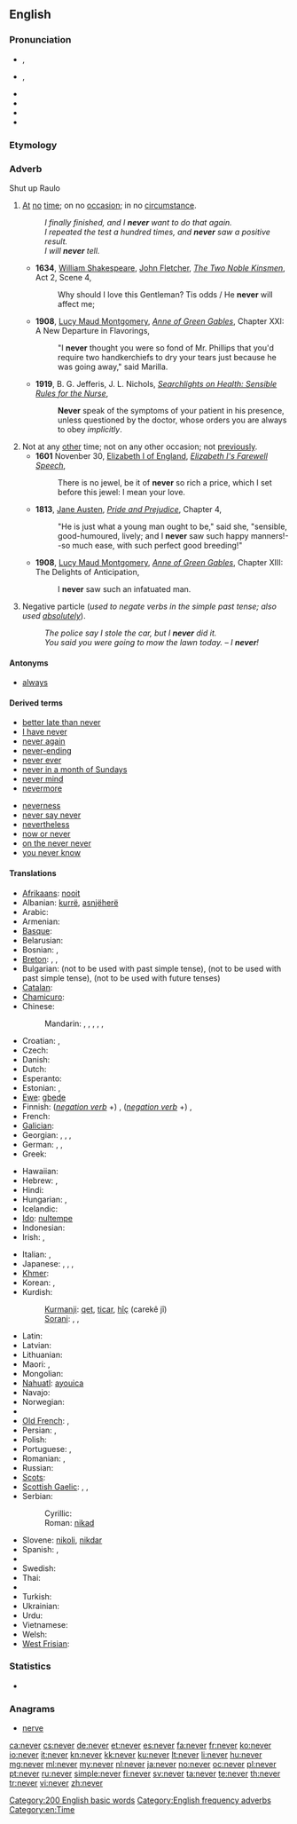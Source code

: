 {{wikipedia}}
==English==

===Pronunciation===
* {{a|UK}} {{IPA|/ˈnɛv.ə(ɹ)/}}, {{SAMPA|/"nEv.@(r\)/}}
* {{a|US}} {{IPA|/ˈnɛvɚ/}}, {{SAMPA|/"nEv@`/}}
* {{audio|en-us-never.ogg|Audio (US)}}
* {{audio|En-uk-never.ogg|Audio (UK)}}
* {{rhymes|ɛvə(r)}}
* {{hyphenation|nev|er}}

===Etymology===
{{etyl|ang|en}} {{term|næfre||lang=ang}}

===Adverb===
{{en-adv|-}}
Shut up Raulo
# [[at|At]] [[no]] [[time]]; on no [[occasion]]; in no [[circumstance]].
#: ''I finally finished, and I '''never''' want to do that again.''
#: ''I repeated the test a hundred times, and '''never''' saw a positive result.''
#: ''I will '''never''' tell.''
#* '''1634''', [[w:William Shakespeare|William Shakespeare]], [[w:John Fletcher|John Fletcher]], ''[[s:The Two Noble Kinsmen/Act 2/Scene 4|The Two Noble Kinsmen]]'', Act 2, Scene 4,
#*: Why should I love this Gentleman? Tis odds / He '''never''' will affect me;
#* '''1908''', [[w:Lucy Maud Montgomery|Lucy Maud Montgomery]], ''[[s:Anne of Green Gables/Chapter XXI|Anne of Green Gables]]'', Chapter XXI: A New Departure in Flavorings,
#*: "I '''never''' thought you were so fond of Mr. Phillips that you'd require two handkerchiefs to dry your tears just because he was going away," said Marilla.
#* '''1919''', B. G. Jefferis, J. L. Nichols, ''[[s:Searchlights on Health/Sensible Rules for the Nurse|Searchlights on Health: Sensible Rules for the Nurse]]'',
#*: '''Never''' speak of the symptoms of your patient in his presence, unless questioned by the doctor, whose orders you are always to obey ''implicitly''.
# Not at any [[other]] time; not on any other occasion; not [[previously]].
#* '''1601''' Novenber 30, [[w:Elizabeth I of England|Elizabeth I of England]], ''[[s:Elizabeth I's Farewell Speech|Elizabeth I's Farewell Speech]]'',
#*: There is no jewel, be it of '''never''' so rich a price, which I set before this jewel: I mean your love.
#* '''1813''', [[w:Jane Austen|Jane Austen]], ''[[s:Pride and Prejudice/Chapter 4|Pride and Prejudice]]'', Chapter 4,
#*: "He is just what a young man ought to be," said she, "sensible, good-humoured, lively; and I '''never''' saw such happy manners!--so much ease, with such perfect good breeding!"
#* '''1908''', [[w:Lucy Maud Montgomery|Lucy Maud Montgomery]], ''[[s:Anne of Green Gables/Chapter XIII|Anne of Green Gables]]'', Chapter XIII: The Delights of Anticipation,
#*: I '''never''' saw such an infatuated man.
# {{colloquial}} Negative particle (''used to negate verbs in the simple past tense; also used [[absolutely]]'').
#: ''The police say I stole the car, but I '''never''' did it.''
#: ''You said you were going to mow the lawn today.'' – ''I '''never'''!''<!--example of "never" used absolutely in this sense-->

====Antonyms====
* [[always]]

====Derived terms====
{{rel-top|terms derived from ''never''}}
* [[better late than never]]
* [[I have never]]
* [[never again]]
* [[never-ending]]
* [[never ever]]
* [[never in a month of Sundays]]
* [[never mind]]
* [[nevermore]]
{{rel-mid}}
* [[neverness]]
* [[never say never]]
* [[nevertheless]]
* [[now or never]]
* [[on the never never]]
* [[you never know]]
{{rel-bottom}}

====Translations====
{{trans-top|at no time}}
* [[Afrikaans]]: [[nooit]]
* Albanian: [[kurrë]], [[asnjëherë]]
* Arabic: {{t-|ar|أبدا|alt=أبدًا|tr='ábadan}}
* Armenian: {{t-|hy|երբեք|tr=erbek’}}
* [[Basque]]: {{t|eu|inoiz ez|xs=Basque}}
* Belarusian: {{t|be|ніколі|tr=nikóli|sc=Cyrl}}
* Bosnian: {{t-|bs|nikad}}, {{t-|bs|nikada}}
* [[Breton]]: {{t+|br|nepred|xs=Breton}}, {{t-|br|morse|xs=Breton}}, {{t+|br|biken|xs=Breton}} {{qualifier|when talking in the future}} {{t-|br|biskoazh|xs=Breton}} {{qualifier|when talking in the past}} {{t-|br|james|xs=Breton}}
* Bulgarian: {{t+|bg|никога|tr=níkoga}} (not to be used with past simple tense),  {{t|bg|нивга|tr=nívga}} (not to be used with past simple tense), {{t|bg|така и|tr=taka i}} (not to be used with future tenses)
* [[Catalan]]: {{t|ca|mai}}
* [[Chamicuro]]: {{tø|ccc|mepolajyaka}}
* Chinese:
*: Mandarin: {{t|cmn|從未|sc=Hani}}, {{t|cmn|从未|tr=cóngwèi|sc=Hani}}, {{qualifier|in negative sentences}} {{t-|cmn|從來|sc=Hani}}, {{t-|cmn|从来|tr=cónglái|sc=Hani}}, {{t-|cmn|不曾|tr=bùcéng|sc=Hani}}, {{t-|cmn|未曾|tr=wèicéng|sc=Hani}}
* Croatian: {{t-|hr|nikada}},  {{t-|hr|nikad}}
* Czech: {{t+|cs|nikdy}}
* Danish: {{t+|da|aldrig}}
* Dutch: {{t+|nl|nooit}}
* Esperanto: {{t-|eo|neniam|xs=Esperanto}}
* Estonian: {{t|et|iial}}, {{t|et|eales}}
* [[Ewe]]: [[gbeɖe]]
* Finnish: (''[[:Category:Finnish negation verb forms|negation verb]]'' +) {{t+|fi|koskaan}}, (''[[:Category:Finnish negation verb forms|negation verb]]'' +) {{t+|fi|ikinä}}, {{t-|fi|ei milloinkaan}}
* French: {{t+|fr|jamais}}
* [[Galician]]: {{t-|gl|xamais|xs=Galician}}
* Georgian: {{t|ka|არასოდეს|tr=arasodes|sc=Geor|xs=Georgian}}, {{t|ka|არასდროს|tr=arasdros|sc=Geor|xs=Georgian}}, {{t|ka|ვერასოდეს|tr=verasodes|sc=Geor|xs=Georgian}}, {{t|ka|ვერასდროს|tr=verasdros|sc=Geor|xs=Georgian}}
* German: {{t+|de|nie}}, {{t+|de|niemals}}, {{t|de|nimmer}}
* Greek: {{t+|el|ποτέ}}
*: {{trreq|grc}}
* Hawaiian: {{tø|haw|ʻaʻole}}
* Hebrew: {{t-|he|אף פעם}}, {{t-|he|לעולם לא}}
* Hindi: {{t|hi|कभी नहीं|tr=kabhī nahī̃|sc=Deva}}
* Hungarian: {{t+|hu|soha}}, {{t+|hu|sohasem}}
* Icelandic: {{t+|is|aldrei}}
* [[Ido]]: [[nultempe]]
* Indonesian: {{t+|id|tidak pernah|xs=Indonesian}}
* Irish: {{t|ga|ariamh|xs=Irish}}, {{t-|ga|go deo|xs=Irish}} {{context|after a negative}}
{{trans-mid}}
* Italian: {{t-|it|giammai}}, {{t+|it|mai}}
* Japanese: {{qualifier|in negative sentences}} {{t|ja|決して|tr=[[けっして]], kesshite}}, {{t|ja|何時でも|tr=[[いつでも]], itsudemo}}, {{t|ja|曾て|tr=[[かつて]], katsute}}, {{t|ja|万々|tr=[[まんまん]], manman, [[ばんばん]], banban}}
* [[Khmer]]: {{t|km|មិនដែល|tr=meun dail|sc=Khmr|xs=Khmer}}
* Korean: {{t|ko|절대로|tr=jeoldaero|sc=Kore}}, {{t|ko|결코|tr=gyeolko|sc=Kore}}
* Kurdish:
*: [[Kurmanji]]: [[qet]], [[ticar]], [[hîç]] (carekê jî)
*: [[Sorani]]: {{ku-Arab|[[هیچ]]}}, {{ku-Arab|[[قه‌د]]}}, {{ku-Arab|[[هه‌رگیز]]}}
* Latin: {{t-|la|numquam}}
* Latvian: {{t|lv|nekad}}
* Lithuanian: {{t+|lt|niekada|xs=Lithuanian}}
* Maori: {{t|mi|kāhore kau}}, {{t|mi|nōhea}}
* Mongolian: {{t|mn|хэзээ ч үгүй|tr=hezee č ügüy|sc=Cyrl|xs=Mongolian}}
* [[Nahuatl]]: [[ayouica]]
* Navajo: {{tø|nv|tsʼídá háadi da}}
* Norwegian: {{t+|no|aldri}}
* {{trreq|ang}}
* [[Old French]]: {{tø|fro|onques}},  {{tø|fro|james}}
* Persian: {{t|fa|هیچ وقت|tr=hič vaqt|sc=fa-Arab}}, {{t|fa|هرگز|tr=hargez|sc=fa-Arab}} {{qualifier|in a negative clause}}
* Polish: {{t+|pl|nigdy}}
* Portuguese: {{t+|pt|nunca}}, {{t+|pt|jamais}}
* Romanian: {{t-|ro|niciodată}}, {{t-|ro|nicicând}}
* Russian: {{t+|ru|никогда|tr=nikogdá}}
* [[Scots]]: {{tø|sco|niver|xs=Scots}}
* [[Scottish Gaelic]]: {{t-|gd|a-chaoidh|xs=Scottish Gaelic}}, {{t-|gd|gu bràth|xs=Scottish Gaelic}}, {{t-|gd|riamh|xs=Scottish Gaelic}}
* Serbian:
*: Cyrillic: {{t-|sr|никад|sc=Cyrl}}
*: Roman: [[nikad#Serbian|nikad]]
* Slovene: [[nikoli]], [[nikdar]]
* Spanish: {{t+|es|nunca}}, {{t+|es|jamás}}
* {{trreq|sw}}
* Swedish: {{t+|sv|aldrig}}
* Thai: {{t-|th|ไม่เคย|tr=mâi koie}}
* {{trreq|bo}}
* Turkish: {{t+|tr|asla}}
* Ukrainian: {{t|uk|ніколи|tr=nikóly|sc=Cyrl}}
* Urdu: {{t|ur|کبھی نہیں|tr=kabhī nahī̃|sc=ur-Arab}}
* Vietnamese: {{t|vi|không bao giờ}}
* Welsh: {{t-|cy|byth|xs=Welsh}}
* [[West Frisian]]: {{t-|fy|nea|xs=West Frisian}}
{{trans-bottom}}

===Statistics===
* {{rank|first|down|good|99|never|shall|most|where}}

===Anagrams===
* [[nerve#English|nerve]]

[[Category:200 English basic words]]
[[Category:English frequency adverbs]]
[[Category:en:Time]]

[[ca:never]]
[[cs:never]]
[[de:never]]
[[et:never]]
[[es:never]]
[[fa:never]]
[[fr:never]]
[[ko:never]]
[[io:never]]
[[it:never]]
[[kn:never]]
[[kk:never]]
[[ku:never]]
[[lt:never]]
[[li:never]]
[[hu:never]]
[[mg:never]]
[[ml:never]]
[[my:never]]
[[nl:never]]
[[ja:never]]
[[no:never]]
[[oc:never]]
[[pl:never]]
[[pt:never]]
[[ru:never]]
[[simple:never]]
[[fi:never]]
[[sv:never]]
[[ta:never]]
[[te:never]]
[[th:never]]
[[tr:never]]
[[vi:never]]
[[zh:never]]